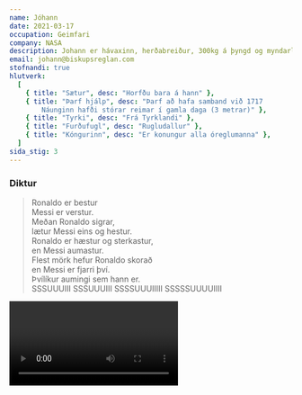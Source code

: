 ```yaml
---
name: Jóhann
date: 2021-03-17
occupation: Geimfari
company: NASA
description: Johann er hávaxinn, herðabreiður, 300kg á þyngd og myndarlegur karlmaður
email: johann@biskupsreglan.com
stofnandi: true
hlutverk:
  [
    { title: "Sætur", desc: "Horfðu bara á hann" },
    { title: "Þarf hjálp", desc: "Þarf að hafa samband við 1717
        Náunginn hafði stórar reimar í gamla daga (3 metrar)" },
    { title: "Tyrki", desc: "Frá Tyrklandi" },
    { title: "Furðufugl", desc: "Rugludallur" },
    { title: "Kóngurinn", desc: "Er konungur alla óreglumanna" },
  ]
sida_stig: 3
---
```


### Diktur

> Ronaldo er bestur \
> Messi er verstur. \
> Meðan Ronaldo sigrar, \
> lætur Messi eins og hestur. \
> Ronaldo er hæstur og sterkastur, \
> en Messi aumastur. \
> Flest mörk hefur Ronaldo skorað \
> en Messi er fjarri því. \
> Þvílíkur aumingi sem hann er. \
> SSSUUUIII SSSUUUIII SSSSUUUIIIII SSSSSUUUUIIII

<Video id="8n5dJwWXrbo" />
